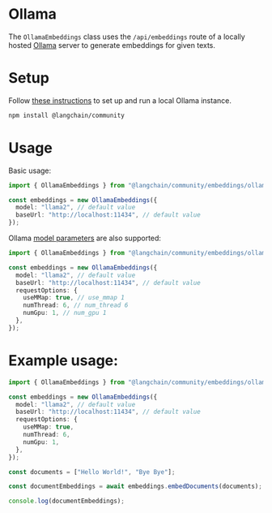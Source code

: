 # Ollama

The `OllamaEmbeddings` class uses the `/api/embeddings` route of a locally hosted [Ollama](https://ollama.ai) server to generate embeddings for given texts.

# Setup

Follow [these instructions](https://github.com/jmorganca/ollama) to set up and run a local Ollama instance.


<IntegrationInstallTooltip></IntegrationInstallTooltip>

```bash npm2yarn
npm install @langchain/community
```

# Usage

Basic usage:

```typescript
import { OllamaEmbeddings } from "@langchain/community/embeddings/ollama";

const embeddings = new OllamaEmbeddings({
  model: "llama2", // default value
  baseUrl: "http://localhost:11434", // default value
});
```

Ollama [model parameters](https://github.com/jmorganca/ollama/blob/main/docs/modelfile.md#valid-parameters-and-values) are also supported:

```typescript
import { OllamaEmbeddings } from "@langchain/community/embeddings/ollama";

const embeddings = new OllamaEmbeddings({
  model: "llama2", // default value
  baseUrl: "http://localhost:11434", // default value
  requestOptions: {
    useMMap: true, // use_mmap 1
    numThread: 6, // num_thread 6
    numGpu: 1, // num_gpu 1
  },
});
```

# Example usage:

```typescript
import { OllamaEmbeddings } from "@langchain/community/embeddings/ollama";

const embeddings = new OllamaEmbeddings({
  model: "llama2", // default value
  baseUrl: "http://localhost:11434", // default value
  requestOptions: {
    useMMap: true,
    numThread: 6,
    numGpu: 1,
  },
});

const documents = ["Hello World!", "Bye Bye"];

const documentEmbeddings = await embeddings.embedDocuments(documents);

console.log(documentEmbeddings);
```
